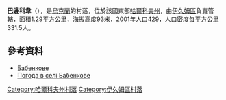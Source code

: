 {{coord|49|15|5|N|37|20|16|E|scale:100000_region:UA|display=title}}

'''巴邊科韋'''（{{lang-uk|Бабенкове}}），是[[烏克蘭|烏克蘭]]的村落，位於該國東部[[哈爾科夫州|哈爾科夫州]]，由[[伊久姆區|伊久姆區]]負責管轄，面積1.29平方公里，海拔高度93米，2001年人口429，人口密度每平方公里331.5人。

==參考資料==
*[http://w1.c1.rada.gov.ua/pls/z7502/A005?rdat1=09.01.2009&rf7571=33232 Бабенкове]{{dead link|date=2017年12月 |bot=InternetArchiveBot |fix-attempted=yes }}
* [http://weather.in.ua/ua/har'kovskaja/428 Погода в селі Бабенкове]{{Wayback|url=http://weather.in.ua/ua/har%27kovskaja/428 |date=20201124031633 }}

{{DEFAULTSORT:Бабенкове}}
[[Category:哈爾科夫州村落|Category:哈爾科夫州村落]]
[[Category:伊久姆區村落|Category:伊久姆區村落]]


{{Kharkiv-geo-stub}}